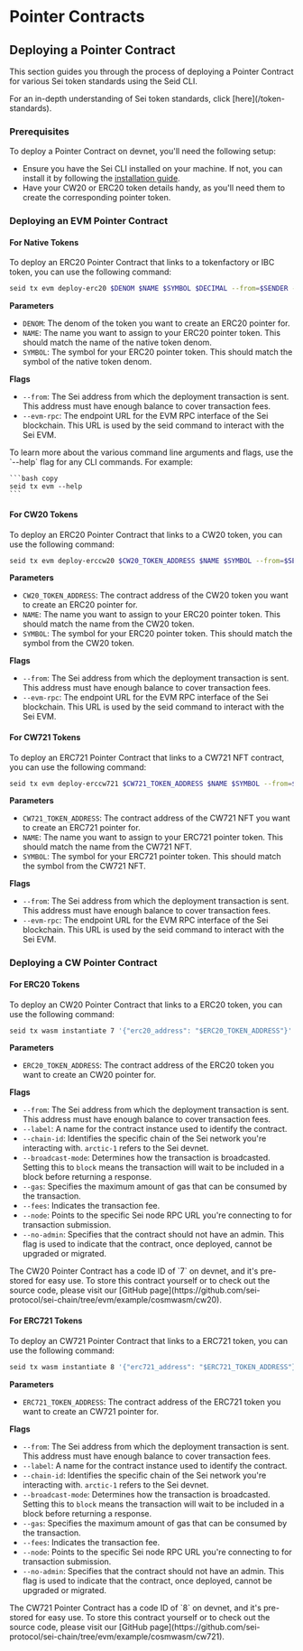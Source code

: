 
# Pointer Contracts

## Deploying a Pointer Contract

This section guides you through the process of deploying a Pointer Contract for various Sei token standards using the Seid CLI.

<Callout type="info">
  For an in-depth understanding of Sei token standards, click
  [here](/token-standards).
</Callout>

### Prerequisites

To deploy a Pointer Contract on devnet, you'll need the following setup:

- Ensure you have the Sei CLI installed on your machine. If not, you can install it by following the [installation guide](/quickstart/installing-seid.mdx).
- Have your CW20 or ERC20 token details handy, as you'll need them to create the corresponding pointer token.

### Deploying an EVM Pointer Contract

#### For Native Tokens

To deploy an ERC20 Pointer Contract that links to a tokenfactory or IBC token, you can use the following command:

```bash copy
seid tx evm deploy-erc20 $DENOM $NAME $SYMBOL $DECIMAL --from=$SENDER --evm-rpc=https://evm-rpc.arctic-1.seinetwork.io/
```

**Parameters**

- `DENOM`: The denom of the token you want to create an ERC20 pointer for.
- `NAME`: The name you want to assign to your ERC20 pointer token. This should match the name of the native token denom.
- `SYMBOL`: The symbol for your ERC20 pointer token. This should match the symbol of the native token denom.

**Flags**

- `--from`: The Sei address from which the deployment transaction is sent. This address must have enough balance to cover transaction fees.
- `--evm-rpc`: The endpoint URL for the EVM RPC interface of the Sei blockchain. This URL is used by the seid command to interact with the Sei EVM.

<Callout type="info">
  To learn more about the various command line arguments and flags, use the
  `--help` flag for any CLI commands. For example:

    ```bash copy
    seid tx evm --help
    ```

</Callout>

#### For CW20 Tokens

To deploy an ERC20 Pointer Contract that links to a CW20 token, you can use the following command:

```bash copy
seid tx evm deploy-erccw20 $CW20_TOKEN_ADDRESS $NAME $SYMBOL --from=$SENDER --evm-rpc=https://evm-rpc.arctic-1.seinetwork.io/
```

**Parameters**

- `CW20_TOKEN_ADDRESS`: The contract address of the CW20 token you want to create an ERC20 pointer for.
- `NAME`: The name you want to assign to your ERC20 pointer token. This should match the name from the CW20 token.
- `SYMBOL`: The symbol for your ERC20 pointer token. This should match the symbol from the CW20 token.

**Flags**

- `--from`: The Sei address from which the deployment transaction is sent. This address must have enough balance to cover transaction fees.
- `--evm-rpc`: The endpoint URL for the EVM RPC interface of the Sei blockchain. This URL is used by the seid command to interact with the Sei EVM.

#### For CW721 Tokens

To deploy an ERC721 Pointer Contract that links to a CW721 NFT contract, you can use the following command:

```bash copy
seid tx evm deploy-erccw721 $CW721_TOKEN_ADDRESS $NAME $SYMBOL --from=$SENDER --evm-rpc=https://evm-rpc.arctic-1.seinetwork.io/
```

**Parameters**

- `CW721_TOKEN_ADDRESS`: The contract address of the CW721 NFT you want to create an ERC721 pointer for.
- `NAME`: The name you want to assign to your ERC721 pointer token. This should match the name from the CW721 NFT.
- `SYMBOL`: The symbol for your ERC721 pointer token. This should match the symbol from the CW721 NFT.

**Flags**

- `--from`: The Sei address from which the deployment transaction is sent. This address must have enough balance to cover transaction fees.
- `--evm-rpc`: The endpoint URL for the EVM RPC interface of the Sei blockchain. This URL is used by the seid command to interact with the Sei EVM.

### Deploying a CW Pointer Contract

#### For ERC20 Tokens

To deploy an CW20 Pointer Contract that links to a ERC20 token, you can use the following command:

```bash copy
seid tx wasm instantiate 7 '{"erc20_address": "$ERC20_TOKEN_ADDRESS"}' --from=$SENDER --label=$LABEL --chain-id=arctic-1 --broadcast-mode=block --gas=250000 --fees=25000usei --node=https://rpc-arctic-1.sei-apis.com/ --no-admin
```

**Parameters**

- `ERC20_TOKEN_ADDRESS`: The contract address of the ERC20 token you want to create an CW20 pointer for.

**Flags**

- `--from`: The Sei address from which the deployment transaction is sent. This address must have enough balance to cover transaction fees.
- `--label`: A name for the contract instance used to identify the contract.
- `--chain-id`: Identifies the specific chain of the Sei network you're interacting with. `arctic-1` refers to the Sei devnet.
- `--broadcast-mode`: Determines how the transaction is broadcasted. Setting this to `block` means the transaction will wait to be included in a block before returning a response.
- `--gas`: Specifies the maximum amount of gas that can be consumed by the transaction.
- `--fees`: Indicates the transaction fee.
- `--node`: Points to the specific Sei node RPC URL you're connecting to for transaction submission.
- `--no-admin`: Specifies that the contract should not have an admin. This flag is used to indicate that the contract, once deployed, cannot be upgraded or migrated.

<Callout type="info">
  The CW20 Pointer Contract has a code ID of `7` on devnet, and it's pre-stored
  for easy use. To store this contract yourself or to check out the source code,
  please visit our [GitHub
  page](https://github.com/sei-protocol/sei-chain/tree/evm/example/cosmwasm/cw20).
</Callout>

#### For ERC721 Tokens

To deploy an CW721 Pointer Contract that links to a ERC721 token, you can use the following command:

```bash copy
seid tx wasm instantiate 8 '{"erc721_address": "$ERC721_TOKEN_ADDRESS"}' --from=$SENDER --label=$LABEL --chain-id=arctic-1 --broadcast-mode=block --gas=250000 --fees=25000usei --node=https://rpc-arctic-1.sei-apis.com/ --no-admin
```

**Parameters**

- `ERC721_TOKEN_ADDRESS`: The contract address of the ERC721 token you want to create an CW721 pointer for.

**Flags**

- `--from`: The Sei address from which the deployment transaction is sent. This address must have enough balance to cover transaction fees.
- `--label`: A name for the contract instance used to identify the contract.
- `--chain-id`: Identifies the specific chain of the Sei network you're interacting with. `arctic-1` refers to the Sei devnet.
- `--broadcast-mode`: Determines how the transaction is broadcasted. Setting this to `block` means the transaction will wait to be included in a block before returning a response.
- `--gas`: Specifies the maximum amount of gas that can be consumed by the transaction.
- `--fees`: Indicates the transaction fee.
- `--node`: Points to the specific Sei node RPC URL you're connecting to for transaction submission.
- `--no-admin`: Specifies that the contract should not have an admin. This flag is used to indicate that the contract, once deployed, cannot be upgraded or migrated.

<Callout type="info">
  The CW721 Pointer Contract has a code ID of `8` on devnet, and it's pre-stored
  for easy use. To store this contract yourself or to check out the source code,
  please visit our [GitHub
  page](https://github.com/sei-protocol/sei-chain/tree/evm/example/cosmwasm/cw721).
</Callout>
